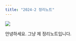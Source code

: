 ```yaml
---
title: "2024-2 정리노트"
---
```


![](https://avatars.githubusercontent.com/u/58943980?v=4)


안녕하세요. 그냥 제 정리노트입니다.
